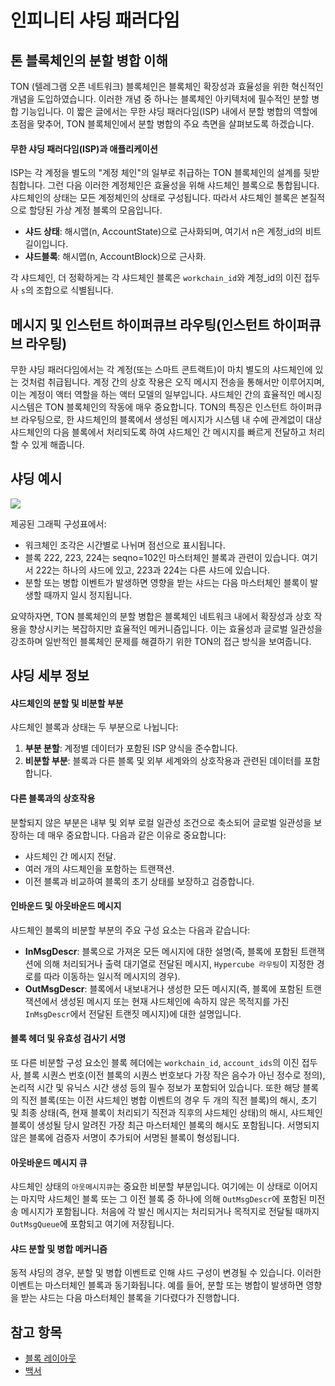 # 인피니티 샤딩 패러다임

## 톤 블록체인의 분할 병합 이해

TON (텔레그램 오픈 네트워크) 블록체인은 블록체인 확장성과 효율성을 위한 혁신적인 개념을 도입하였습니다. 이러한 개념 중 하나는 블록체인 아키텍처에 필수적인 분할 병합 기능입니다. 이 짧은 글에서는 무한 샤딩 패러다임(ISP) 내에서 분할 병합의 역할에 초점을 맞추어, TON 블록체인에서 분할 병합의 주요 측면을 살펴보도록 하겠습니다.

#### 무한 샤딩 패러다임(ISP)과 애플리케이션

ISP는 각 계정을 별도의 "계정 체인"의 일부로 취급하는 TON 블록체인의 설계를 뒷받침합니다. 그런 다음 이러한 계정체인은 효율성을 위해 샤드체인 블록으로 통합됩니다. 샤드체인의 상태는 모든 계정체인의 상태로 구성됩니다. 따라서 샤드체인 블록은 본질적으로 할당된 가상 계정 블록의 모음입니다.

- **샤드 상태**: 해시맵(n, AccountState)으로 근사화되며, 여기서 n은 계정\_id의 비트 길이입니다.
- **샤드블록**: 해시맵(n, AccountBlock)으로 근사화.

각 샤드체인, 더 정확하게는 각 샤드체인 블록은 `workchain_id`와 계정\_id의 이진 접두사 `s`의 조합으로 식별됩니다.

## 메시지 및 인스턴트 하이퍼큐브 라우팅(인스턴트 하이퍼큐브 라우팅)

무한 샤딩 패러다임에서는 각 계정(또는 스마트 콘트랙트)이 마치 별도의 샤드체인에 있는 것처럼 취급됩니다.
계정 간의 상호 작용은 오직 메시지 전송을 통해서만 이루어지며, 이는 계정이 액터 역할을 하는 액터 모델의 일부입니다. 샤드체인 간의 효율적인 메시징 시스템은 TON 블록체인의 작동에 매우 중요합니다. 
TON의 특징은 인스턴트 하이퍼큐브 라우팅으로, 한 샤드체인의 블록에서 생성된 메시지가 시스템 내 수에 관계없이 대상 샤드체인의 다음 블록에서 처리되도록 하여 샤드체인 간 메시지를 빠르게 전달하고 처리할 수 있게 해줍니다.

## 샤딩 예시

![](/img/docs/blockchain-fundamentals/shardchains.jpg)

제공된 그래픽 구성표에서:

- 워크체인 조각은 시간별로 나뉘며 점선으로 표시됩니다.
- 블록 222, 223, 224는 seqno=102인 마스터체인 블록과 관련이 있습니다. 여기서 222는 하나의 샤드에 있고, 223과 224는 다른 샤드에 있습니다.
- 분할 또는 병합 이벤트가 발생하면 영향을 받는 샤드는 다음 마스터체인 블록이 발생할 때까지 일시 정지됩니다.

요약하자면, TON 블록체인의 분할 병합은 블록체인 네트워크 내에서 확장성과 상호 작용을 향상시키는 복잡하지만 효율적인 메커니즘입니다. 이는 효율성과 글로벌 일관성을 강조하며 일반적인 블록체인 문제를 해결하기 위한 TON의 접근 방식을 보여줍니다.

## 샤딩 세부 정보

#### 샤드체인의 분할 및 비분할 부분

샤드체인 블록과 상태는 두 부분으로 나뉩니다:

1. **부분 분할**: 계정별 데이터가 포함된 ISP 양식을 준수합니다.
2. **비분할 부분**: 블록과 다른 블록 및 외부 세계와의 상호작용과 관련된 데이터를 포함합니다.

#### 다른 블록과의 상호작용

분할되지 않은 부분은 내부 및 외부 로컬 일관성 조건으로 축소되어 글로벌 일관성을 보장하는 데 매우 중요합니다. 다음과 같은 이유로 중요합니다:

- 샤드체인 간 메시지 전달.
- 여러 개의 샤드체인을 포함하는 트랜잭션.
- 이전 블록과 비교하여 블록의 초기 상태를 보장하고 검증합니다.

#### 인바운드 및 아웃바운드 메시지

샤드체인 블록의 비분할 부분의 주요 구성 요소는 다음과 같습니다:

- **InMsgDescr**: 블록으로 가져온 모든 메시지에 대한 설명(즉, 블록에 포함된 트랜잭션에 의해 처리되거나 출력 대기열로 전달된 메시지, `Hypercube 라우팅`이 지정한 경로를 따라 이동하는 일시적 메시지의 경우).
- **OutMsgDescr**: 블록에서 내보내거나 생성한 모든 메시지(즉, 블록에 포함된 트랜잭션에서 생성된 메시지 또는 현재 샤드체인에 속하지 않은 목적지를 가진 `InMsgDescr`에서 전달된 트랜짓 메시지)에 대한 설명입니다.

#### 블록 헤더 및 유효성 검사기 서명

또 다른 비분할 구성 요소인 블록 헤더에는 `workchain_id`, `account_ids`의 이진 접두사, 블록 시퀀스 번호(이전 블록의 시퀀스 번호보다 가장 작은 음수가 아닌 정수로 정의), 논리적 시간 및 유닉스 시간 생성 등의 필수 정보가 포함되어 있습니다. 또한 해당 블록의 직전 블록(또는 이전
샤드체인 병합 이벤트의 경우 두 개의 직전 블록)의 해시, 초기 및 최종 상태(즉, 현재 블록이 처리되기 직전과 직후의 샤드체인 상태)의 해시, 샤드체인 블록이 생성될 당시 알려진 가장 최근 마스터체인 블록의 해시도 포함됩니다. 서명되지 않은 블록에 검증자 서명이 추가되어 서명된 블록이 형성됩니다.

#### 아웃바운드 메시지 큐

샤드체인 상태의 `아웃메시지큐`는 중요한 비분할 부분입니다. 여기에는 이 상태로 이어지는 마지막 샤드체인 블록 또는 그 이전 블록 중 하나에 의해 `OutMsgDescr`에 포함된 미전송 메시지가 포함됩니다. 
처음에 각 발신 메시지는 처리되거나 목적지로 전달될 때까지 `OutMsgQueue`에 포함되고 여기에 저장됩니다.

#### 샤드 분할 및 병합 메커니즘

동적 샤딩의 경우, 분할 및 병합 이벤트로 인해 샤드 구성이 변경될 수 있습니다. 이러한 이벤트는 마스터체인 블록과 동기화됩니다. 예를 들어, 분할 또는 병합이 발생하면 영향을 받는 샤드는 다음 마스터체인 블록을 기다렸다가 진행합니다.

## 참고 항목

- [블록 레이아웃](/개발/데이터-포맷/블록-레이아웃)
- [백서](/학습/문서)
